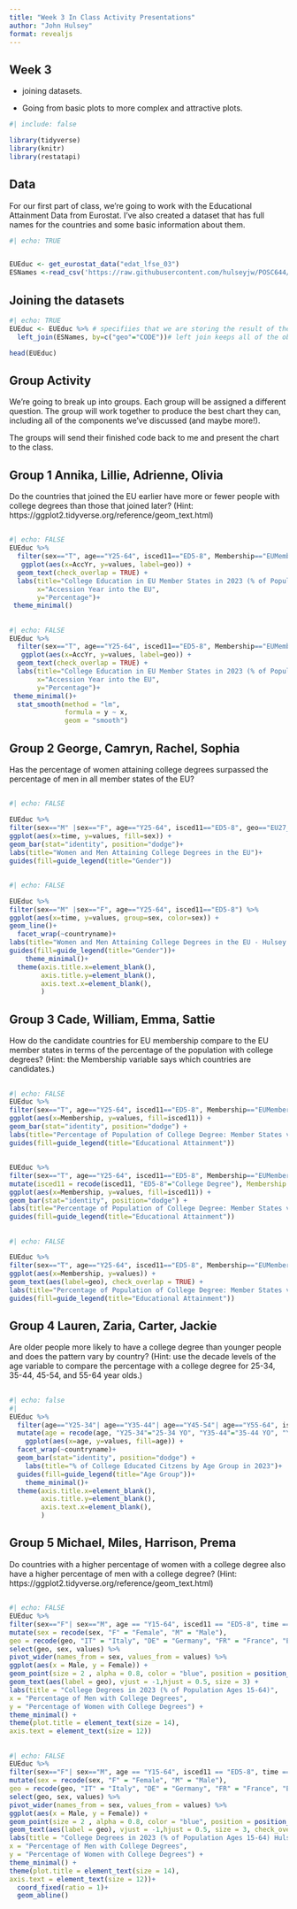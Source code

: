 ```yaml
---
title: "Week 3 In Class Activity Presentations"
author: "John Hulsey"
format: revealjs
---
```


## Week 3

- joining datasets. 

- Going from basic plots to more complex and attractive plots. 




```r
#| include: false

library(tidyverse)
library(knitr)
library(restatapi)
```


## Data

For our first part of class, we're going to work with the Educational Attainment Data from Eurostat. I've also created a dataset that has full names for the countries and some basic information about them.  


```r
#| echo: TRUE


EUEduc <- get_eurostat_data("edat_lfse_03")
ESNames <-read_csv('https://raw.githubusercontent.com/hulseyjw/POSC644/refs/heads/main/Week3/ESNames.csv', col_types = "ffffnf")

```



## Joining the datasets

```r
#| echo: TRUE
EUEduc <- EUEduc %>% # specifiies that we are storing the result of these steps back in EUEduc, which is a little dangerous
  left_join(ESNames, by=c("geo"="CODE"))# left join keeps all of the observations from EUEduc and adds the columns from ESNames that match (but not those from ESNames that don't match). It specifies that we're joining based on the "geo" and "code" variables.

head(EUEduc)
```


## Group Activity

We're going to break up into groups. Each group will be assigned a different question. The group will work together to produce the best chart they can, including all of the components we've discussed (and maybe more!).

The groups will send their finished code back to me and present the chart to the class. 


## Group 1 Annika, Lillie, Adrienne, Olivia

Do the countries that joined the EU earlier have more or fewer people with college degrees than those that joined later? (Hint: https://ggplot2.tidyverse.org/reference/geom_text.html)

##

```r
#| echo: FALSE
EUEduc %>%
  filter(sex=="T", age=="Y25-64", isced11=="ED5-8", Membership=="EUMember_2020", time=="2023") %>%
   ggplot(aes(x=AccYr, y=values, label=geo)) +
  geom_text(check_overlap = TRUE) +
  labs(title="College Education in EU Member States in 2023 (% of Population Ages 25-64)",
       x="Accession Year into the EU",
       y="Percentage")+
 theme_minimal()
```
##

```r

#| echo: FALSE
EUEduc %>%
  filter(sex=="T", age=="Y25-64", isced11=="ED5-8", Membership=="EUMember_2020", time=="2023") %>%
   ggplot(aes(x=AccYr, y=values, label=geo)) +
  geom_text(check_overlap = TRUE) +
  labs(title="College Education in EU Member States in 2023 (% of Population Ages 25-64)",
       x="Accession Year into the EU",
       y="Percentage")+
 theme_minimal()+
  stat_smooth(method = "lm", 
              formula = y ~ x, 
              geom = "smooth") 


```


## Group 2 George, Camryn, Rachel, Sophia

Has the percentage of women attaining college degrees surpassed the percentage of men in all member states of the EU?

##

```r
#| echo: FALSE

EUEduc %>%
filter(sex=="M" |sex=="F", age=="Y25-64", isced11=="ED5-8", geo=="EU27_2020", time=="2019" | time=="2020" | time=="2021" | time=="2022" | time=="2023") %>%
ggplot(aes(x=time, y=values, fill=sex)) +
geom_bar(stat="identity", position="dodge")+
labs(title="Women and Men Attaining College Degrees in the EU")+
guides(fill=guide_legend(title="Gender"))

```
##
```r
#| echo: FALSE

EUEduc %>%
filter(sex=="M" |sex=="F", age=="Y25-64", isced11=="ED5-8") %>%
ggplot(aes(x=time, y=values, group=sex, color=sex)) +
geom_line()+
  facet_wrap(~countryname)+
labs(title="Women and Men Attaining College Degrees in the EU - Hulsey's Version")+
guides(fill=guide_legend(title="Gender"))+
    theme_minimal()+
  theme(axis.title.x=element_blank(),
        axis.title.y=element_blank(),
        axis.text.x=element_blank(),
        )

```


## Group 3 Cade, William, Emma, Sattie

How do the candidate countries for EU membership compare to the EU member states in terms of the percentage of the population with college degrees? (Hint: the Membership variable says which countries are candidates.)

##

```r
#| echo: FALSE
EUEduc %>%
filter(sex=="T", age=="Y25-64", isced11=="ED5-8", Membership=="EUMember_2020" | Membership=="EU_Candidate" ) %>%
ggplot(aes(x=Membership, y=values, fill=isced11)) +
geom_bar(stat="identity", position="dodge") +
labs(title="Percentage of Population of College Degree: Member States vs. Candidate Countries")+
guides(fill=guide_legend(title="Educational Attainment"))
```
##
```r
EUEduc %>%
filter(sex=="T", age=="Y25-64", isced11=="ED5-8", Membership=="EUMember_2020" | Membership=="EU_Candidate", time=="2023") %>%
mutate(isced11 = recode(isced11, "ED5-8"="College Degree"), Membership = recode(Membership, "EUMember_2020"="Member States", "EU_Candidate"="Candidate Countries")) %>%
ggplot(aes(x=Membership, y=values, fill=isced11)) +
geom_bar(stat="identity", position="dodge") +
labs(title="Percentage of Population of College Degree: Member States vs. Candidate Countries in 2023")+
guides(fill=guide_legend(title="Educational Attainment"))
```
##
```r
#| echo: FALSE

EUEduc %>%
filter(sex=="T", age=="Y25-64", isced11=="ED5-8", Membership=="EUMember_2020" | Membership=="EU_Candidate", time=="2023") %>%
ggplot(aes(x=Membership, y=values)) +
geom_text(aes(label=geo), check_overlap = TRUE) +
labs(title="Percentage of Population of College Degree: Member States vs. Candidate Countries - Hulsey's Version")+
guides(fill=guide_legend(title="Educational Attainment"))
```

## Group 4 Lauren, Zaria, Carter, Jackie 

Are older people more likely to have a college degree than younger people and does the pattern vary by country? (Hint: use the decade levels of the age variable to compare the percentage with a college degree for 25-34, 35-44, 45-54, and 55-64 year olds.)

##

```r
#| echo: false
#| 
EUEduc %>%
  filter(age=="Y25-34"| age=="Y35-44"| age=="Y45-54"| age=="Y55-64", isced11=="ED5-8", time=="2023") %>% 
  mutate(age = recode(age, "Y25-34"="25-34 YO", "Y35-44"="35-44 YO", "Y45-54"="45-54 YO", "Y55-64"="55-64 YO") )%>% 
    ggplot(aes(x=age, y=values, fill=age)) +
  facet_wrap(~countryname)+
  geom_bar(stat="identity", position="dodge") +
    labs(title="% of College Educated Citzens by Age Group in 2023")+
  guides(fill=guide_legend(title="Age Group"))+
    theme_minimal()+
  theme(axis.title.x=element_blank(),
        axis.title.y=element_blank(),
        axis.text.x=element_blank(),
        )
```

## Group 5 Michael, Miles, Harrison, Prema

Do countries with a higher percentage of women with a college degree also have a higher percentage of men with a college degree? (Hint: https://ggplot2.tidyverse.org/reference/geom_text.html)

##
```r
#| echo: FALSE
EUEduc %>%
filter(sex=="F"| sex=="M", age == "Y15-64", isced11 == "ED5-8", time == "2023") %>%
mutate(sex = recode(sex, "F" = "Female", "M" = "Male"),
geo = recode(geo, "IT" = "Italy", "DE" = "Germany", "FR" = "France", "ES" = "Spain", "EU27_2020" = "EU Total")) %>%
select(geo, sex, values) %>%
pivot_wider(names_from = sex, values_from = values) %>%
ggplot(aes(x = Male, y = Female)) +
geom_point(size = 2 , alpha = 0.8, color = "blue", position = position_jitter(width = 0.5, height = 0.5)) +
geom_text(aes(label = geo), vjust = -1,hjust = 0.5, size = 3) +
labs(title = "College Degrees in 2023 (% of Population Ages 15-64)",
x = "Percentage of Men with College Degrees",
y = "Percentage of Women with College Degrees") +
theme_minimal() +
theme(plot.title = element_text(size = 14),
axis.text = element_text(size = 12))

```
##
```r
#| echo: FALSE
EUEduc %>%
filter(sex=="F"| sex=="M", age == "Y15-64", isced11 == "ED5-8", time == "2023") %>%
mutate(sex = recode(sex, "F" = "Female", "M" = "Male"),
geo = recode(geo, "IT" = "Italy", "DE" = "Germany", "FR" = "France", "ES" = "Spain", "EU27_2020" = "EU Total")) %>%
select(geo, sex, values) %>%
pivot_wider(names_from = sex, values_from = values) %>%
ggplot(aes(x = Male, y = Female)) +
geom_point(size = 2 , alpha = 0.8, color = "blue", position = position_jitter(width = 0.5, height = 0.5)) +
geom_text(aes(label = geo), vjust = -1,hjust = 0.5, size = 3, check_overlap = TRUE) +
labs(title = "College Degrees in 2023 (% of Population Ages 15-64) Hulsey's Version",
x = "Percentage of Men with College Degrees",
y = "Percentage of Women with College Degrees") +
theme_minimal() +
theme(plot.title = element_text(size = 14),
axis.text = element_text(size = 12))+
  coord_fixed(ratio = 1)+
  geom_abline()

```


